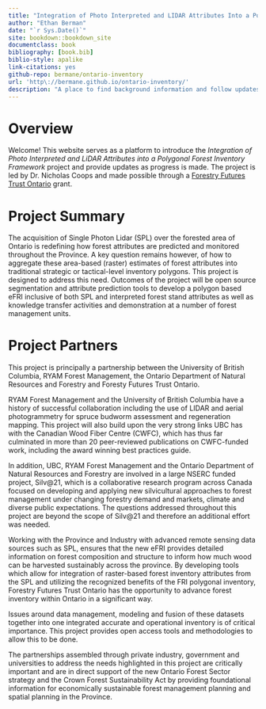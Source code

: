 ```yaml
--- 
title: "Integration of Photo Interpreted and LIDAR Attributes Into a Polygonal Forest Inventory Framework"
author: "Ethan Berman"
date: "`r Sys.Date()`"
site: bookdown::bookdown_site
documentclass: book
bibliography: [book.bib]
biblio-style: apalike
link-citations: yes
github-repo: bermane/ontario-inventory
url: 'http\://bermane.github.io/ontario-inventory/'
description: "A place to find background information and follow updates related to the project."
---
```


# Overview {-}

Welcome! This website serves as a platform to introduce the *Integration of Photo Interpreted and LiDAR Attributes into a Polygonal Forest Inventory Framework* project and provide updates as progress is made. The project is led by Dr. Nicholas Coops and made possible through a [Forestry Futures Trust Ontario](http://www.forestryfutures.ca/) grant.

# Project Summary {-}

The acquisition of Single Photon Lidar (SPL) over the forested area of Ontario is redefining how forest attributes are predicted and monitored throughout the Province. A key question remains however, of how to aggregate these area-based (raster) estimates of forest attributes into traditional strategic or tactical-level inventory polygons. This project is designed to address this need. Outcomes of the project will be open source segmentation and attribute prediction tools to develop a polygon based eFRI inclusive of both SPL and interpreted forest stand attributes as well as knowledge transfer activities and demonstration at a number of forest management units.

# Project Partners {-}

This project is principally a partnership between the University of British Columbia, RYAM Forest Management, the Ontario Department of Natural Resources and Forestry and Foresty Futures Trust Ontario.

RYAM Forest Management and the University of British Columbia have a history of successful collaboration including the use of LIDAR and aerial photogrammetry for spruce budworm assessment and regeneration mapping. This project will also build upon the very strong links UBC has with the Canadian Wood Fiber Centre (CWFC), which has thus far culminated in more than 20 peer-reviewed publications on CWFC-funded work, including the award winning best practices guide. 

In addition, UBC, RYAM Forest Management and the Ontario Department of Natural Resources and Forestry are involved in a large NSERC funded project, Silv@21, which is a collaborative research program across Canada focused on developing and applying new silvicultural approaches to forest management under changing forestry demand and markets, climate and diverse public expectations. The questions addressed throughout this project are beyond the scope of Silv@21 and therefore an additional effort was needed. 

Working with the Province and Industry with advanced remote sensing data sources such as SPL, ensures that the new eFRI provides detailed information on forest composition and structure to inform how much wood can be harvested sustainably across the province. By developing tools which allow for integration of raster-based forest inventory attributes from the SPL and utilizing the recognized benefits of the FRI polygonal inventory, Forestry Futures Trust Ontario has the opportunity to advance forest inventory within Ontario in a significant way.

Issues around data management, modeling and fusion of these datasets together into one integrated accurate and operational inventory is of critical importance. This project provides open access tools and methodologies to allow this to be done. 

The partnerships assembled through private industry, government and universities to address the needs highlighted in this project are critically important and are in direct support of the new Ontario Forest Sector strategy and the Crown Forest Sustainability Act by providing foundational information for economically sustainable forest management planning and spatial planning in the Province.
